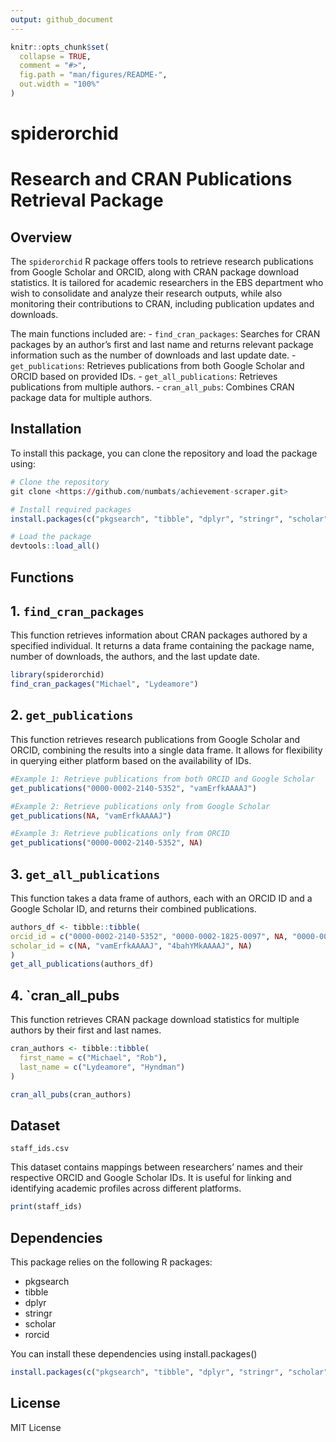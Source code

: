 ```yaml
---
output: github_document
---
```


<!-- README.md is generated from README.Rmd. Please edit that file -->

```r
knitr::opts_chunk$set(
  collapse = TRUE,
  comment = "#>",
  fig.path = "man/figures/README-",
  out.width = "100%"
)
```

# spiderorchid

<!-- badges: start -->
<!-- badges: end -->

# Research and CRAN Publications Retrieval Package

## Overview

The `spiderorchid` R package offers tools to retrieve research publications from Google Scholar and ORCID, along with CRAN package download statistics. It is tailored for academic researchers in the EBS department who wish to consolidate and analyze their research outputs, while also monitoring their contributions to CRAN, including publication updates and downloads.

The main functions included are:
- `find_cran_packages`: Searches for CRAN packages by an author's first and last name and returns relevant package information such as the number of downloads and last update date.
- `get_publications`: Retrieves publications from both Google Scholar and ORCID based on provided IDs.
- `get_all_publications`: Retrieves publications from multiple authors.
- `cran_all_pubs`: Combines CRAN package data for multiple authors.

## Installation

To install this package, you can clone the repository and load the package using:

```r
# Clone the repository
git clone <https://github.com/numbats/achievement-scraper.git>

# Install required packages
install.packages(c("pkgsearch", "tibble", "dplyr", "stringr", "scholar", "rorcid"))

# Load the package
devtools::load_all()

```

## Functions

## 1. `find_cran_packages`

This function retrieves information about CRAN packages authored by a specified individual. It returns a data frame containing the package name, number of downloads, the authors, and the last update date.

```r
library(spiderorchid)
find_cran_packages("Michael", "Lydeamore")
```

## 2. `get_publications`

This function retrieves research publications from Google Scholar and ORCID, combining the results into a single data frame. It allows for flexibility in querying either platform based on the availability of IDs.

```r
#Example 1: Retrieve publications from both ORCID and Google Scholar
get_publications("0000-0002-2140-5352", "vamErfkAAAAJ")
```

```r
#Example 2: Retrieve publications only from Google Scholar
get_publications(NA, "vamErfkAAAAJ")
```

```r
#Example 3: Retrieve publications only from ORCID
get_publications("0000-0002-2140-5352", NA)
```


## 3. `get_all_publications`

This function takes a data frame of authors, each with an ORCID ID and a Google Scholar ID, and returns their combined publications.

```r
authors_df <- tibble::tibble(
orcid_id = c("0000-0002-2140-5352", "0000-0002-1825-0097", NA, "0000-0001-5109-3700"),
scholar_id = c(NA, "vamErfkAAAAJ", "4bahYMkAAAAJ", NA)
)
get_all_publications(authors_df)
```

## 4. `cran_all_pubs

This function retrieves CRAN package download statistics for multiple authors by their first and last names.

```r
cran_authors <- tibble::tibble(
  first_name = c("Michael", "Rob"),
  last_name = c("Lydeamore", "Hyndman")
)

cran_all_pubs(cran_authors)
```

## Dataset

`staff_ids.csv`

This dataset contains mappings between researchers' names and their respective ORCID and Google Scholar IDs. It is useful for linking and identifying academic profiles across different platforms.

```r
print(staff_ids)
```


## Dependencies

This package relies on the following R packages:

- pkgsearch
- tibble
- dplyr
- stringr
- scholar
- rorcid

You can install these dependencies using install.packages()
```r
install.packages(c("pkgsearch", "tibble", "dplyr", "stringr", "scholar", "rorcid"))
```


## License
MIT License



